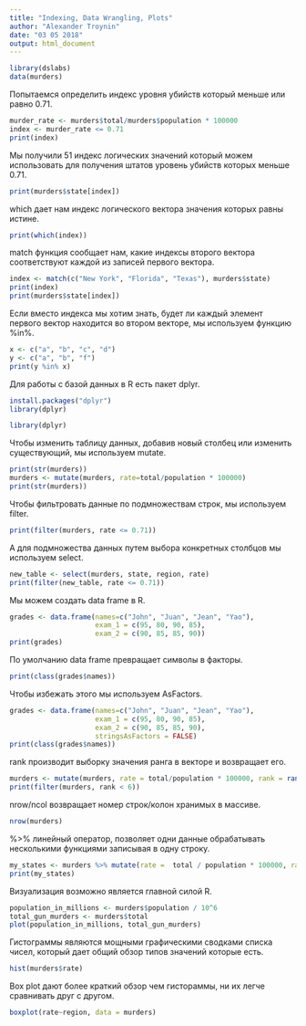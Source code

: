```yaml
---
title: "Indexing, Data Wrangling, Plots"
author: "Alexander Troynin"
date: "03 05 2018"
output: html_document
---
```


```r
library(dslabs)
data(murders)
```

Попытаемся определить индекс уровня убийств который меньше
или равно 0.71.

```r
murder_rate <- murders$total/murders$population * 100000
index <- murder_rate <= 0.71
print(index)
```

Мы получили 51 индекс логических значений который можем
использовать для получения штатов уровень убийств которых
меньше 0.71.

```r
print(murders$state[index])
```

which дает нам индекс логического вектора значения которых
равны истине.

```r
print(which(index))
```

match функция сообщает нам, какие индексы второго вектора
соответствуют каждой из записей первого вектора.

```r
index <- match(c("New York", "Florida", "Texas"), murders$state)
print(index)
print(murders$state[index])
```

Если вместо индекса мы хотим знать, будет ли каждый элемент
первого вектор находится во втором векторе, мы используем
функцию %in%.

```r
x <- c("a", "b", "c", "d")
y <- c("a", "b", "f")
print(y %in% x)
```

Для работы с базой данных в R есть пакет dplyr. 

```r
install.packages("dplyr")
library(dplyr)
```

```r
library(dplyr)
```

Чтобы изменить таблицу данных, добавив новый столбец
или изменить существующий, мы используем mutate.

```r
print(str(murders))
murders <- mutate(murders, rate=total/population * 100000)
print(str(murders))
```

Чтобы фильтровать данные по подмножествам строк, мы
используем filter.

```r
print(filter(murders, rate <= 0.71))
```

А для подмножества данных путем выбора конкретных столбцов
мы используем select.

```r
new_table <- select(murders, state, region, rate)
print(filter(new_table, rate <= 0.71))
```

Мы можем создать data frame в R.

```r
grades <- data.frame(names=c("John", "Juan", "Jean", "Yao"),
                     exam_1 = c(95, 80, 90, 85),
                     exam_2 = c(90, 85, 85, 90))
print(grades)
```

По умолчанию data frame превращает символы в факторы.

```r
print(class(grades$names))
```

Чтобы избежать этого мы используем AsFactors.

```r
grades <- data.frame(names=c("John", "Juan", "Jean", "Yao"),
                     exam_1 = c(95, 80, 90, 85),
                     exam_2 = c(90, 85, 85, 90),
                     stringsAsFactors = FALSE)
print(class(grades$names))
```

rank производит выборку значения ранга в векторе и
возвращает его.

```r
murders <- mutate(murders, rate = total/population * 100000, rank = rank(-rate))
print(filter(murders, rank < 6))
```

nrow/ncol возвращает номер строк/колон хранимых в
массиве.
```r
nrow(murders)
```

%>% линейный оператор, позволяет одни данные обрабатывать
несколькими функциями записывая в одну строку.

```r
my_states <- murders %>% mutate(rate =  total / population * 100000, rank = rank(-rate)) %>% filter(region %in% c("Northeast", "West") & rate < 1) %>% select(state, rate, rank)
print(my_states)
```

Визуализация возможно является главной силой R.

```r
population_in_millions <- murders$population / 10^6
total_gun_murders <- murders$total
plot(population_in_millions, total_gun_murders)
```

Гистограммы являются мощными графическими сводками списка
чисел, который дает общий обзор типов значений которые
есть.

```r
hist(murders$rate)
```

Box plot дают более краткий обзор чем гистораммы, ни их
легче сравнивать друг с другом.

```r
boxplot(rate~region, data = murders)
```
